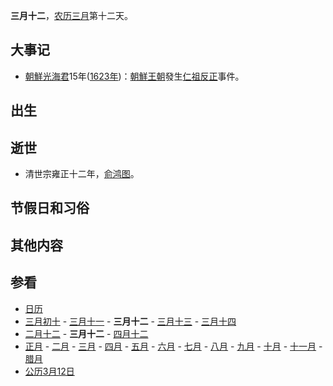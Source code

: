 {{Lunar03Calendar}}
'''三月十二'''，[[农历|农历]][[三月_(农历)|三月]]第十二天。

== 大事记 ==
* [[朝鮮王朝|朝鮮]][[光海君|光海君]]15年([[1623年|1623年]])：[[朝鮮王朝|朝鮮王朝]]發生[[仁祖反正|仁祖反正]]事件。

== 出生 ==

== 逝世 ==
*清世宗雍正十二年，[[俞鸿图|俞鸿图]]。

== 节假日和习俗 ==

== 其他内容 ==

== 参看 ==
*[[历史上的今天|日历]]
*[[三月初十|三月初十]] - [[三月十一|三月十一]] - '''三月十二''' - [[三月十三|三月十三]] - [[三月十四|三月十四]] 
*[[二月十二|二月十二]] - '''三月十二''' - [[四月十二|四月十二]]
*[[正月|正月]] - [[二月_(农历)|二月]] - [[三月_(农历)|三月]] - [[四月_(农历)|四月]] - [[五月_(农历)|五月]] - [[六月_(农历)|六月]] - [[七月_(农历)|七月]] - [[八月_(农历)|八月]] - [[九月_(农历)|九月]] - [[十月_(农历)|十月]] - [[十一月_(农历)|十一月]] - [[腊月|腊月]]
*[[公历|公历]][[3月12日|3月12日]]